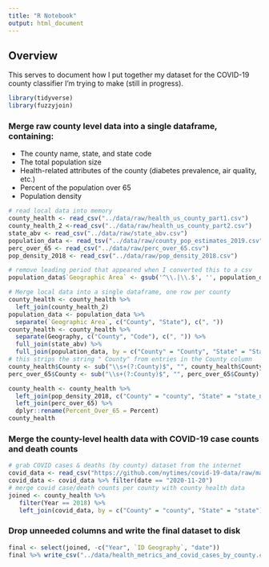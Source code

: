 ```yaml
---
title: "R Notebook"
output: html_document
---
```


## Overview

This serves to document how I put together my dataset for the COVID-19 county classifier I'm trying to make (still in progress). 

```r
library(tidyverse)
library(fuzzyjoin)
```

### Merge raw county level data into a single dataframe, containing:
- The county name, state, and state code
- The total population size
- Health-related attributes of the county (diabetes prevalence, air quality, etc.)
- Percent of the population over 65
- Population density
```r
# read local data into memory
county_health <- read_csv("../data/raw/health_us_county_part1.csv")
county_health_2 <-read_csv("../data/raw/health_us_county_part2.csv")
state_abv <- read_csv("../data/raw/state_abv.csv")
population_data <- read_tsv("../data/raw/county_pop_estimates_2019.csv")
perc_over_65 <- read_csv("../data/raw/perc_over_65.csv")
pop_density_2018 <- read_csv("../data/raw/pop_density_2018.csv")

# remove leading period that appeared when I converted this to a csv
population_data$`Geographic Area` <- gsub('^\\.|\\.$', '', population_data$`Geographic Area`)

# Merge local data into a single dataframe, one row per county
county_health <- county_health %>%
  left_join(county_health_2)
population_data <- population_data %>%
  separate(`Geographic Area`, c("County", "State"), c(", "))
county_health <- county_health %>% 
  separate(Geography, c("County", "Code"), c(", ")) %>%
  full_join(state_abv) %>%
  full_join(population_data, by = c("County" = "County", "State" = "State"))
# this strips the string " County" from entries in the County column
county_health$County <- sub("\\s+(?:County)$", "", county_health$County)
perc_over_65$County <- sub("\\s+(?:County)$", "", perc_over_65$County)

county_health <- county_health %>% 
  left_join(pop_density_2018, c("County" = "county", "State" = "state_name")) %>%
  left_join(perc_over_65) %>% 
  dplyr::rename(Percent_Over_65 = Percent)
county_health
```

### Merge the county-level health data with COVID-19 case counts and death counts
```r
# grab COVID cases & deaths (by county) dataset from the internet
covid_data <- read_csv("https://github.com/nytimes/covid-19-data/raw/master/us-counties.csv")
covid_data <- covid_data %>% filter(date == "2020-11-20")
# merge covid case/death counts per county with county health data
joined <- county_health %>% 
   filter(Year == 2018) %>% 
   left_join(covid_data, by = c("County" = "county", "State" = "state"))
```

### Drop unneeded columns and write the final dataset to disk
```r
final <- select(joined, -c("Year", `ID Geography`, "date"))
final %>% write_csv("../data/health_metrics_and_covid_cases_by_county.csv")
```

